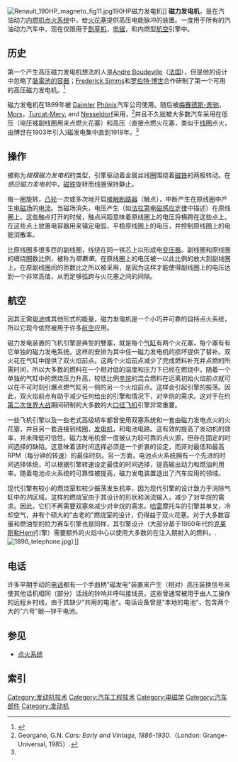 [[File:Renault_190HP_magneto_fig11.jpg|thumb]]190HP磁力发电机]]
'''磁力发电机'''，是在汽油动力[[内燃机|内燃机]][[点火系统|点火系统]]中，给[[火花塞|火花塞]]提供高压电能脉冲的装置。一度用于所有的汽油动力汽车中，现在仅限用于[[割草机|割草机]]，[[电锯|电锯]]，和内燃型[[航空|航空]]引擎中。

==历史==
第一个产生高压磁力发电机想法的人是[[Andre_Boudeville|Andre Boudeville]]（[[法国|法国]]），但是他的设计中忽略了[[电容器|裝電池的容器]]；[[Frederick_Simms|Frederick Simms]]和[[罗伯特·博世|罗伯特·博世]]合作研制了第一个可用的高压磁力发电机。<ref>{{cite book | last = Kohli | first = P.L. | authorlink = | coauthors = | title = 汽车电动设备| publisher = Tata McGraw-Hill | year = 1993 | location = | pages = | url = | doi = | id = | isbn = 0074602160}}</ref>

磁力发电机在1899年被
[[Daimler_Motoren_Gesellschaft|Daimler]] [[Daimler_Motoren_Gesellschaft#Phoenix|Phönix]]汽车公司使用。随后被[[梅赛德斯-奔驰|梅赛德斯-奔驰]]，[[Mors|Mors]]，[[Turcat-Mery|Turcat-Mery]], and [[Nesseldorf|Nesseldorf]]采用，<ref name=georgano>Georgano, G.N. ''Cars: Early and Vintage, 1886-1930''.（London: Grange-Universal, 1985）.</ref>并且不久就被大多数汽车采用在低压（电压被副线圈用来点燃火花塞）和高压（直接点燃火花塞，类似于[[火花（感应）线圈|线圈]]点火，由博世在1903年引入)磁发电集中直到1918年。<ref name=georgano/>

==操作==
被称为''梭摆磁力发电机''的类型，引擎驱动着金属丝线圈围绕着[[磁铁|磁铁]]的两极转动。在''感应磁力发电机''中，[[磁铁|磁铁]]旋转而线圈保持静止。

每一圈旋转，[[凸轮|凸轮]]一次或多次地开启[[接触断路器|接触断路器]]（触点），中断产生在原线圈中产生[[电磁场|电磁场]]的[[电流|电流]]。当磁场消失，电压产生（如[[法拉第电磁感应定律|法拉第电磁感应定律]]中描述）在原线圈上。这些触点打开的时候，触点间距意味着原线圈上的电压将横跨在这些点上。在这些点上放置电容器用来镇定电弧，平稳原线圈上的电压，并控制原线圈上的电能消散率。

比原线圈多很多匝的副线圈，线绕在同一铁芯上以形成电[[变压器|变压器]]。副线圈和原线圈的缠绕圈数比例，被称为''砸數筆''。在原线圈上的电压被一以此比例的放大到副线圈上。在原副线圈间的匝数比之所以被采用，是因为这样才能使得副线圈上的电压达到一个非常高值，从而足够弧跨与火花塞之间的间隔。

==航空==
因其无需[[电池|电池]]或其他形式的能量，磁力发电机是一个小巧并可靠的自持点火系统，所以它现今依然被用于许多[[通用航空|航空]]应用。

磁力发电装置的飞机引擎是典型的雙塞，就是每个[[气缸|气缸]]有两个火花塞，每个塞有有它单独的磁力发电系统。这样的安排为其中任一磁力发电机的损坏提供了替补。双火花在气缸中提供了双火焰前点。这两个火焰前点减少了完成燃料补充并点燃的所需时间，所以大多数的燃料在一个相对低的温度和压力下已经在燃烧中。随着一个单独的气缸中的燃烧压力升高，较低比例[[辛烷|辛烷]]的混合燃料在远离初始火焰前点就可以在不可时刻引爆点燃气缸另一侧的另一个火焰前点。这样会引起引擎的振荡。因此，双火焰前点有助于减少任何给出的引擎和情况下，对辛烷的需求。这对于在约[[第二次世界大战|第二次世界大战]]期间研制的大多数的大[[口径|口径]][[飞机|飞机]]引擎非常重要。 

一些飞机引擎以及一些老式高级轿车都曾使用双塞系统和一套由磁力发电点火的火花塞，并且另一套连接到线圈，[[发电机|发电机]]，和电池电路。这有效的提高了发动机的效率，并未降低可信性。磁力发电机曾一度被认为较可靠的点火源，但存在固定的时间选择的缺陷。这意味着该时间选择必须是一个折衷的设定，而非对最低和最高RPM（每分钟的转速）的最佳时刻。另一方面，电池点火系统拥有一个先进的时间选择体统，可以根据引擎转速设定最佳的时间选择，提高输出动力和燃油利用率。随着电池点火系统的可靠性被提高，磁力发电装置退出了汽车应用的领域。

现代引擎有较小的燃烧室和较少振荡发生机率，因为现代引擎的设计致力于消除气缸中的''热''区域。这样的燃烧室由于其设计的形状和涡流输入，减少了对辛烷的需求。因此，它们不再需要双塞來减少对辛烷的需求。[[哈雷|哈雷]]摩托车的引擎其单叉，冷却空气，并有个硕大的"古老的"燃烧室的设计，仍得益于双火花塞。对于大多数容量和燃油型的拉力赛车引擎也是同样，其引擎设计（大部分基于1960年代的[[克莱斯勒|克莱斯勒]]Hemi引擎）需要额外的火焰中心以使用大多数的在注入期射入的燃料。.
[[File:1896_telephone.jpg|thumb]]）]]

==电话==
许多早期手动的[[电话|电话]]都有一个手曲柄"磁发电"装置来产生（相对）高压装换信号来使其他话机相同（部分）话线的铃响并呼叫接线员。这些曾通常被用于由人工操作的远程乡村线，由于其缺少"共用的电池"。电话设备曾是"本地的电池"，包含两个大的"六号"碳—锌干电池。

==参见==
*[[点火系统|点火系统]]

==索引==
{{reflist}}

[[Category:发动机技术|Category:发动机技术]]
[[Category:汽车工程技术|Category:汽车工程技术]]
[[Category:电磁学|Category:电磁学]]
[[Category:汽车部件|Category:汽车部件]]
[[Category:发动机|Category:发动机]]